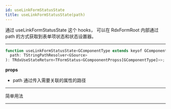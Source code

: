 ```yaml
---
id: useLinkFormStatusState
title: useLinkFormStatusState(path)
---
```


通过 useLinkFormStatusState 这个 hooks， 可以在 RdxFormRoot 内部通过 path 的方式获取到表单项状态和状态设置器。

---

```jsx
function useLinkFormStatusState<GComponentType extends keyof GComponents>(
  path: TStringPathResolver<GSource>
): TRdxUseStateReturn<TFormStatus<GCompoonentPropss[GComponentType]>>;


```

**props**

- path 通过传入需要关联的属性的路径

---

简单用法


<ExampleCustomizer code={AtomSource} example={Atom} />

---
